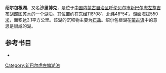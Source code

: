 '''绍尔包根湖'''，又名'''沙里博克'''，是位于[[中国|中国]][[内蒙古自治区|内蒙古自治区]][[呼伦贝尔市|呼伦贝尔市]][[新巴尔虎左旗|新巴尔虎左旗]][[吉布胡郎图苏木|吉布胡郎图苏木]]的一个湖泊。其位置约在[[东经|东经]]118°08′，[[北纬|北纬]]48°54′。湖面海拔550[[米_(單位)|米]]，面积达3.1平方公里。该湖的沉积物主要为[[石盐|石盐]]。绍尔包根湖在[[蒙古语|蒙古语]]中的意思是很咸的湖。

== 参考书目 ==
*{{cite book|author=牧寒 |title=《内蒙古湖泊》 |year=2003 |publisher=内蒙古人民出版社 |isbn=9787204039883  }}
{{模板:呼伦贝尔市湖泊}}
{{内蒙古小作品}}

[[Category:新巴尔虎左旗湖泊|Category:新巴尔虎左旗湖泊]]